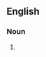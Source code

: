 ==English==

===Noun===
{{head|en|noun plural form}}

# {{plural of|ordinary differential equation|lang=en}}